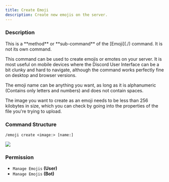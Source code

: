 ```yaml
---
title: Create Emoji
description: Create new emojis on the server.
---
```


### Description

<Callout type="warning">
	This is a **method** or **sub-command** of the [Emoji](./) command. It is not its own command.
</Callout>

This command can be used to create emojis or emotes on your server. It is most useful on mobile devices where the
Discord User Interface can be a bit clunky and hard to navigate, although the command works perfectly fine on desktop
and browser versions.

The emoji name can be anything you want, as long as it is alphanumeric (Contains only letters and numbers) and does not
contain spaces.

The image you want to create as an emoji needs to be less than 256 kilobytes in size, which you can check by going into
the properties of the file you're trying to upload.

### Command Structure

```
/emoji create <image:> [name:]
```

![](https://i.imgur.com/Zm3N8Wg.png)

### **Permission**

- `Manage Emojis` **(User)**
- `Manage Emojis` **(Bot)**
